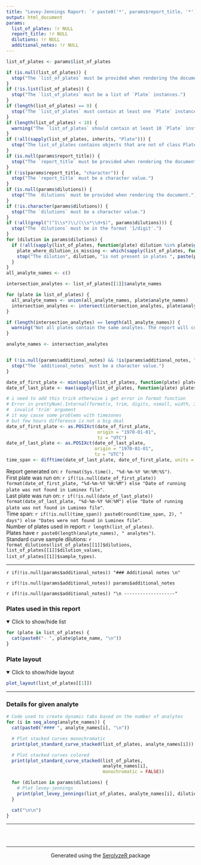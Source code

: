 ```yaml
---
title: "Levey-Jennings Raport: `r paste0('*', params$report_title, '*')`"
output: html_document
params:
  list_of_plates: !r NULL
  report_title: !r NULL
  dilutions: !r NULL
  additional_notes: !r NULL
---
```


```r
list_of_plates <- params$list_of_plates

if (is.null(list_of_plates)) {
  stop("The `list_of_plates` must be provided when rendering the document.")
}
if (!is.list(list_of_plates)) {
  stop("The `list_of_plates` must be a list of `Plate` instances.")
}
if (length(list_of_plates) == 0) {
  stop("The `list_of_plates` must contain at least one `Plate` instance.")
}
if (length(list_of_plates) < 10) {
  warning("The `list_of_plates` should contain at least 10 `Plate` instances to generate a comprehensive report.")
}
if (!all(sapply(list_of_plates, inherits, "Plate"))) {
  stop("The list_of_plates contains objects that are not of class Plate.")
}
if (is.null(params$report_title)) {
  stop("The `report_title` must be provided when rendering the document.")
}
if (!is(params$report_title, "character")) {
  stop("The `report_title` must be a character value.")
}
if (is.null(params$dilutions)) {
  stop("The `dilutions` must be provided when rendering the document.")
}
if (!is.character(params$dilutions)) {
  stop("The `dilutions` must be a character value.")
}
if (!all(grepl("(^1\\s*)\\/(\\s*\\d+$)", params$dilutions))) {
  stop("The `dilutions` must be in the format '1/digit'.")
}
for (dilution in params$dilutions) {
  if (!all(sapply(list_of_plates, function(plate) dilution %in% plate$get_dilution("STANDARD CURVE")))) {
    plate_where_dilution_is_missing <- which(sapply(list_of_plates, function(plate) !(dilution %in% plate$get_dilution("STANDARD CURVE"))))
    stop("The dilution", dilution, "is not present in plates ", paste(plate_where_dilution_is_missing, collapse = ", "))
  }
}
all_analyte_names <- c()

intersection_analytes <- list_of_plates[[1]]$analyte_names

for (plate in list_of_plates) {
  all_analyte_names <- union(all_analyte_names, plate$analyte_names)
  intersection_analytes <- intersect(intersection_analytes, plate$analyte_names)
}

if (length(intersection_analytes) == length(all_analyte_names)) {
  warning("Not all plates contain the same analytes. The report will contain only the analytes that are present in all plates. Number of all analytes: ", length(all_analyte_names), ". Number of common analytes: ", length(intersection_analytes))
}

analyte_names <- intersection_analytes


if (!is.null(params$additional_notes) && !is(params$additional_notes, "character")) {
  stop("The `additional_notes` must be a character value.")
}

date_of_first_plate <- min(sapply(list_of_plates, function(plate) plate$plate_datetime))
date_of_last_plate <- max(sapply(list_of_plates, function(plate) plate$plate_datetime))

# i need to add this trick otherwise i get error in format function
# Error in prettyNum(.Internal(format(x, trim, digits, nsmall, width, 3L,  :
#  invalid 'trim' argument
# it may cause some problems with timezones
# but few hours difference is not a big deal
date_of_first_plate <- as.POSIXct(date_of_first_plate,
                                  origin = "1970-01-01",
                                  tz = "UTC")
date_of_last_plate <- as.POSIXct(date_of_last_plate,
                                 origin = "1970-01-01",
                                 tz = "UTC")
time_span <- difftime(date_of_last_plate, date_of_first_plate, units = "days")
```

Report generated on:  `r format(Sys.time(), "%d-%m-%Y %H:%M:%S")`.  
First plate was run on: `r if(!is.null(date_of_first_plate)) format(date_of_first_plate, "%d-%m-%Y %H:%M") else "Date of running plate was not found in Luminex file"`.  
Last plate was run on: `r if(!is.null(date_of_last_plate)) format(date_of_last_plate, "%d-%m-%Y %H:%M") else "Date of running plate was not found in Luminex file"`.  
Time span: `r if(!is.null(time_span)) paste0(round(time_span, 2), " days") else "Dates were not found in Luminex file"`.  
Number of plates used in report: `r length(list_of_plates)`.  
Plates have `r paste0(length(analyte_names), " analytes")`.  
Standard curve sample dilutions: `r format_dilutions(list_of_plates[[1]]$dilutions, list_of_plates[[1]]$dilution_values, list_of_plates[[1]]$sample_types)`.

------------------

`r if(!is.null(params$additional_notes)) "### Additional notes \n" `  

`r if(!is.null(params$additional_notes)) params$additional_notes `  

`r if(!is.null(params$additional_notes)) "\n -------------------" ` 

### Plates used in this report

<details open>
  <summary>Click to show/hide list</summary>
```r
for (plate in list_of_plates) {
  cat(paste0("- ", plate$plate_name, "\n"))
}
```
</details>

### Plate layout

<details open>
  <summary>Click to show/hide layout</summary>
```r
plot_layout(list_of_plates[[1]])
```
</details>

------------------
 
### Details for given analyte {.tabset .tabset-fade}

```r
# Code used to create dynamic tabs based on the number of analytes
for (i in seq_along(analyte_names)) {
  cat(paste0("#### ", analyte_names[i], "\n"))

  # Plot stacked curves monochromatic
  print(plot_standard_curve_stacked(list_of_plates, analyte_names[i]))

  # Plot stacked curves colored
  print(plot_standard_curve_stacked(list_of_plates,
                                    analyte_names[i],
                                    monochromatic = FALSE))

  for (dilution in params$dilutions) {
    # Plot levey-jennings
    print(plot_levey_jennings(list_of_plates, analyte_names[i], dilution))
  }

  cat("\n\n")
}
```

------------------

### &nbsp;

<hr />
<p style="text-align: center;">Generated using the <a href="https://github.com/mini-pw/SerolyzeR">SerolyzeR </a> package </p>


